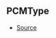 ## PCMType



- [Source](https://github.com/Androz2091/discord-player/blob/28ec2ed/packages/equalizer/src/utils/PCMTransformer.ts#L3)